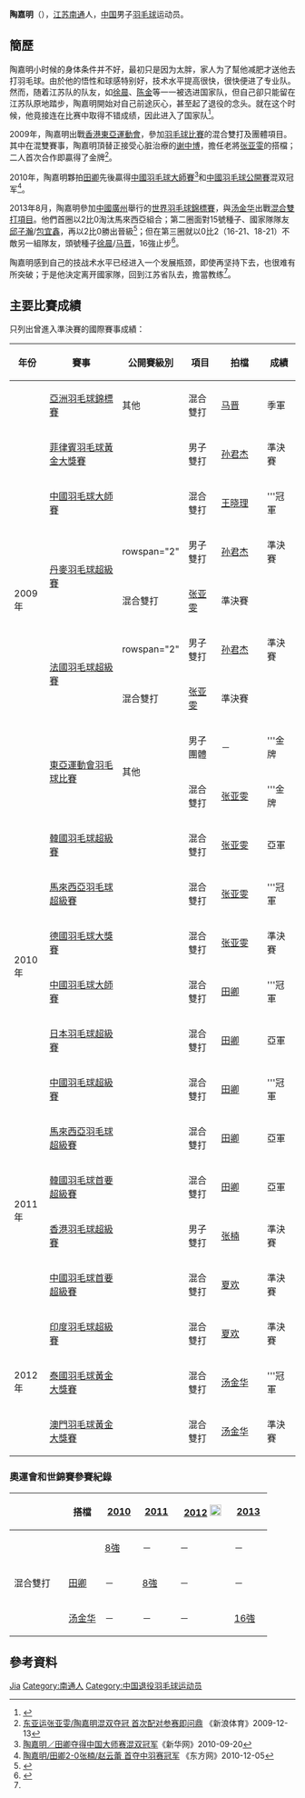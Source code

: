 {{noteTA|G1=Badminton}}
{{Infobox 羽球選手
| playername              = 陶嘉明
| image                   = Tao Jiaming.jpg
| size                    = 220px
| caption                 = 
| nickname                = 阿发<ref name="明星会客厅">{{cite news|title=陶嘉明：绰号蔡赟起的 变搭档不变目标|url=http://sports.qq.com/a/20110217/000126.htm|publisher=《羽毛球》杂志|date=2011-02-17|accessdate=2017-08-07|archive-date=2021-01-06|archive-url=https://web.archive.org/web/20210106044455/https://sports.qq.com/a/20110217/000126.htm|dead-url=no}}</ref>
| date_of_birth           = {{birth_date_and_age|1985|10|25}}
| place_of_birth          = {{CHN}}[[江苏省|江苏省]][[南通市|南通市]]<ref name="明星会客厅"/>
| residence               =
| height                  = 
| weight                  = 
| handedness              = 
| country                 = {{CHN}}
| years_intldebut         =
| years_started           = 
| years_retired           = 2013年
| coach                   = 
| event                   = 男子双打、混合双打
| highest_ranking         = 第2位（混双-[[田卿|田卿]]）
| date_of_highest_ranking = 2011年9月8日<ref name="highest-ranking">{{Cite web |url=http://bwfcontent.tournamentsoftware.com/ranking/player.aspx?id=2094&player=108532 |title=BWF World Ranking of Tao JIAMING (20865) |access-date=2011-04-22 |archive-date=2021-01-06 |archive-url=https://web.archive.org/web/20210106044459/https://bwfcontent.tournamentsoftware.com/ranking/player.aspx?id=2094&player=108532 |dead-url=no }}</ref>
| current_ranking         = 現已退役
| date_of_current_ranking = 
| played                  = 23勝–18負（男双）<br/>104勝–41負（混双）
| titles                  = 
| bwf_profile             = DF3E88B7-C7F1-45C0-9C1A-2063D07C8466
| bwf_id                  = 20865
| updated                 = 2012年1月15日
}}
{{MedalTableTop}}
{{MedalSport | 男子[[羽毛球|羽毛球]]}}
{{MedalCountry | {{CHN}}}}
{{MedalCompetition | [[亞洲羽毛球錦標賽|亞洲羽毛球錦標賽]]}}
{{MedalBronze | [[2009年亞洲羽毛球錦標賽|2009年 水原]] | 混合雙打 }}
{{MedalCompetition | [[東亞運動會|東亞運動會]]}}
{{MedalGold| [[2009年東亞運動會|2009年 香港]] | [[2009年東亞運動會羽毛球比賽|男子團體]] }}
{{MedalGold| [[2009年東亞運動會|2009年 香港]] | [[2009年東亞運動會羽毛球比賽|混合雙打]] }}
{{MedalCountry | {{CHN}}江苏省}}
{{MedalCompetition | [[中华人民共和国全国运动会|中华人民共和国全国运动会]]}}
{{MedalGold| [[中华人民共和国第十一届运动会|2009年 濟南]] | [[中華人民共和國第十一屆全運會羽毛球男子團體比賽|男子團體]] }}
{{MedalSilver| [[中华人民共和国第十二届运动会|2013年 瀋陽]] | [[中華人民共和國第十二屆全運會羽毛球比賽男子團體項目|男子團體]] }}
{{MedalBottom}}
'''陶嘉明'''（{{bd|1985年|10月25日|catIdx=T陶}}），[[江苏|江苏]][[南通|南通]]人，[[中华人民共和国|中国]]男子[[羽毛球|羽毛球]]运动员。

==簡歷==
陶嘉明小时候的身体条件并不好，最初只是因为太胖，家人为了幫他减肥才送他去打羽毛球。由於他的悟性和球感特别好，技术水平提高很快，很快便进了专业队。然而，随着江苏队的队友，如[[徐晨|徐晨]]、[[陈金|陈金]]等一一被选进国家队，但自己卻只能留在江苏队原地踏步，陶嘉明開始对自己前途灰心，甚至起了退役的念头。就在这个时候，他竟接连在比赛中取得不错成绩，因此进入了国家队<ref name="羽毛球杂志">{{cite news|author1=赵婷|title=羽坛"发哥"陶嘉明当教练打全运 娶媳妇先识丈母娘|url=http://sports.sina.com.cn/o/2013-06-27/11276641358.shtml|agency=《羽毛球》杂志|date=2017-06-27|accessdate=2017-08-07|archive-date=2020-12-08|archive-url=https://web.archive.org/web/20201208225938/http://sports.sina.com.cn/o/2013-06-27/11276641358.shtml|dead-url=no}}</ref>。

2009年，陶嘉明出戰[[香港|香港]][[2009年東亞運動會|東亞運動會]]，參加[[2009年東亞運動會羽毛球比賽|羽毛球比賽]]的混合雙打及團體項目。其中在混雙賽事，陶嘉明頂替正接受心脏治療的[[谢中博|谢中博]]，擔任老將[[张亚雯|张亚雯]]的搭檔；二人首次合作即贏得了金牌<ref>[http://sports.sina.com.cn/o/2009-12-13/12304742918.shtml 东亚运张亚雯/陶嘉明混双夺冠 首次配对参赛即问鼎] {{Wayback|url=http://sports.sina.com.cn/o/2009-12-13/12304742918.shtml |date=20201208225941 }}《新浪体育》2009-12-13</ref>。

2010年，陶嘉明夥拍[[田卿|田卿]]先後贏得[[中國羽毛球大師賽|中國羽毛球大師賽]]<ref>[http://news.xinhuanet.com/sports/2010-09/20/c_12588040.htm 陶嘉明／田卿夺得中国大师赛混双冠军]《新华网》2010-09-20</ref>和[[中國羽毛球公開賽|中國羽毛球公開賽]]混双冠军<ref>[http://sports.eastday.com/s/20101205/u1a5591125.html 陶嘉明/田卿2-0张楠/赵云蕾 首夺中羽赛冠军] {{Wayback|url=http://sports.eastday.com/s/20101205/u1a5591125.html |date=20120107044155 }}《东方网》2010-12-05</ref>。

2013年8月，陶嘉明參加[[中國|中國]][[廣州|廣州]]舉行的[[2013年世界羽毛球錦標賽|世界羽毛球錦標賽]]，與[[汤金华|汤金华]]出戰[[2013年世界羽毛球錦標賽混合雙打項目|混合雙打項目]]。他們首圈以2比0淘汰馬來西亞組合；第二圈面對15號種子、國家隊隊友[[邱子瀚|邱子瀚]]/[[包宜鑫|包宜鑫]]，再以2比0勝出晉級<ref>{{cite news|title=世锦赛张楠/赵芸蕾完胜 陶嘉明/汤金华淘汰队友|url=http://sports.163.com/13/0806/21/95KG1DQO00051CAQ.html|newspaper=《网易体育》|date=2013-08-06|accessdate=2013-08-09|archive-date=2014-12-05|archive-url=https://web.archive.org/web/20141205144436/http://sports.163.com/13/0806/21/95KG1DQO00051CAQ.html|dead-url=no}}</ref>；但在第三圈就以0比2（16-21、18-21）不敵另一組隊友，頭號種子[[徐晨|徐晨]]/[[马晋|马晋]]，16強止步<ref>{{cite news|title=徐晨/马晋2-0陶嘉明组合 配合默契进世锦赛八强|url=http://sports.cnr.cn/list/201308/t20130808_513265326.shtml|newspaper=《搜狐体育》|date=2013-08-08|accessdate=2013-08-09|archive-date=2013-08-09|archive-url=https://archive.is/20130809034848/http://sports.cnr.cn/list/201308/t20130808_513265326.shtml|dead-url=yes}}</ref>。

陶嘉明感到自己的技战术水平已经进入一个发展瓶颈，即使再坚持下去，也很难有所突破；于是他決定离开國家隊，回到江苏省队去，擔當教练<ref name="羽毛球杂志"/>。

==主要比賽成績==
只列出曾進入準決賽的國際賽事成績：
{| class=wikitable style="text-align:center; font-size:small;" 
!width="50"|年份
!width="180"|賽事
!width="80"|公開賽級別
!width="60"|項目
!width="100"|拍檔
!width="50"|成績
|-
!rowspan="9"|2009年
|[[2009年亞洲羽毛球錦標賽|亞洲羽毛球錦標賽]]
|其他
|混合雙打
|[[马晋|马晋]]
|bgcolor="#b8860b"|季軍
|-
|[[2009年菲律賓羽毛球黃金大獎賽|菲律賓羽毛球黃金大獎賽]]
|{{BWFGPG}}
|男子雙打
|[[孙君杰|孙君杰]]
|bgcolor="#b8860b"|準決賽
|-
|[[2009年中國羽毛球大師賽|中國羽毛球大師賽]]
|{{BWFSS}}
|混合雙打
|[[王晓理|王晓理]]
|bgcolor="gold"|'''冠軍
|-
|rowspan="2"|[[2009年丹麥羽毛球超級賽|丹麥羽毛球超級賽]]
|rowspan="2" {{BWFSS}}
|男子雙打
|[[孙君杰|孙君杰]]
|bgcolor="#b8860b"|準決賽
|-
|混合雙打
|[[张亚雯|张亚雯]]
|bgcolor="#b8860b"|準決賽
|-
|rowspan="2"|[[2009年法國羽毛球超級賽|法國羽毛球超級賽]]
|rowspan="2" {{BWFSS}}
|男子雙打
|[[孙君杰|孙君杰]]
|bgcolor="#b8860b"|準決賽
|-
|混合雙打
|[[张亚雯|张亚雯]]
|bgcolor="#b8860b"|準決賽
|-
|rowspan="2"|[[2009年東亞運動會羽毛球比賽|東亞運動會羽毛球比賽]]
|rowspan="2"|其他
|男子團體
|－
|bgcolor="gold"|'''金牌
|-
|混合雙打
|[[张亚雯|张亚雯]]
|bgcolor="gold"|'''金牌
|-
!rowspan="6"|2010年
|[[2010年韓國羽毛球超級賽|韓國羽毛球超級賽]]
|{{BWFSS}}
|混合雙打
|[[张亚雯|张亚雯]]
|bgcolor="silver"|亞軍
|-
|[[2010年馬來西亞羽毛球超級賽|馬來西亞羽毛球超級賽]]
|{{BWFSS}}
|混合雙打
|[[张亚雯|张亚雯]]
|bgcolor="gold"|'''冠軍
|-
|[[2010年德國羽毛球大獎賽|德國羽毛球大獎賽]]
|{{BWFGP}}
|混合雙打
|[[张亚雯|张亚雯]]
|bgcolor="#b8860b"|準決賽
|-
|[[2010年中國羽毛球大師賽|中國羽毛球大師賽]]
|{{BWFSS}}
|混合雙打
|[[田卿|田卿]]
|bgcolor="gold"|'''冠軍
|-
|[[2010年日本羽毛球超級賽|日本羽毛球超級賽]]
|{{BWFSS}}
|混合雙打
|[[田卿|田卿]]
|bgcolor="silver"|亞軍
|-
|[[2010年中國羽毛球超級賽|中國羽毛球超級賽]]
|{{BWFSS}}
|混合雙打
|[[田卿|田卿]]
|bgcolor="gold"|'''冠軍
|-
!rowspan="4"|2011年
|[[2011年馬來西亞羽毛球超級賽|馬來西亞羽毛球超級賽]]
|{{BWFSS}}
|混合雙打
|[[田卿|田卿]]
|bgcolor="silver"|亞軍
|-
|[[2011年韓國羽毛球首要超級賽|韓國羽毛球首要超級賽]]
|{{BWFSSP}}
|混合雙打
|[[田卿|田卿]]
|bgcolor="silver"|亞軍
|-
|[[2011年香港羽毛球超級賽|香港羽毛球超級賽]]
|{{BWFSS}}
|男子雙打
|[[张楠_(羽毛球运动员)|张楠]]
|bgcolor="#b8860b"|準決賽
|-
|[[2011年中國羽毛球首要超級賽|中國羽毛球首要超級賽]]
|{{BWFSSP}}
|混合雙打
|[[夏欢|夏欢]]
|bgcolor="#b8860b"|準決賽
|-
!rowspan="3"|2012年
|[[2012年印度羽毛球超級賽|印度羽毛球超級賽]]
|{{BWFSS}}
|混合雙打
|[[夏欢|夏欢]]
|bgcolor="#b8860b"|準決賽
|-
|[[2012年泰國羽毛球黃金大獎賽|泰國羽毛球黃金大獎賽]]
|{{BWFGPG}}
|混合雙打
|[[汤金华|汤金华]]
|bgcolor="gold"|'''冠軍
|-
|[[2012年澳門羽毛球格蘭披治黃金大獎賽|澳門羽毛球黃金大獎賽]]
|{{BWFGPG}}
|混合雙打
|[[汤金华|汤金华]]
|bgcolor="#b8860b"|準決賽
|}
{{BWF賽事級別索引/2007}}

===奧運會和世錦賽參賽紀錄===
{| class=wikitable style="text-align:center; font-size:small;" 
!
!搭檔
!width="50"|[[2010年世界羽毛球錦標賽|2010]]
!width="50"|[[2011年世界羽毛球錦標賽|2011]]
!width="80"|[[2012年夏季奧林匹克運動會羽毛球比賽|2012]] [[File:Olympic_rings_without_rims.svg|20px]]
!width="50"|[[2013年世界羽毛球錦標賽|2013]]
|-
!rowspan="3" width="80"|混合雙打
|align="left"|{{nowrap|[[张亚雯|张亚雯]]}}
|[[2010年世界羽毛球錦標賽混合雙打項目|8強]]
|－
|－
|－
|-
|align="left"|[[田卿|田卿]]
|－
|[[2011年世界羽毛球錦標賽混合雙打項目|8強]]
|－
|－
|-
|align="left"|[[汤金华|汤金华]]
|－
|－
|－
|[[2013年世界羽毛球錦標賽混合雙打項目|16強]]
|}

== 參考資料 ==
{{Reflist}}

{{苏迪曼杯冠军}}

{{Authority control}}
{{DEFAULTSORT:TAO Jiaming}}
[[Category:陶姓|Jia]]
[[Category:南通人|Category:南通人]]
[[Category:中国退役羽毛球运动员|Category:中国退役羽毛球运动员]]